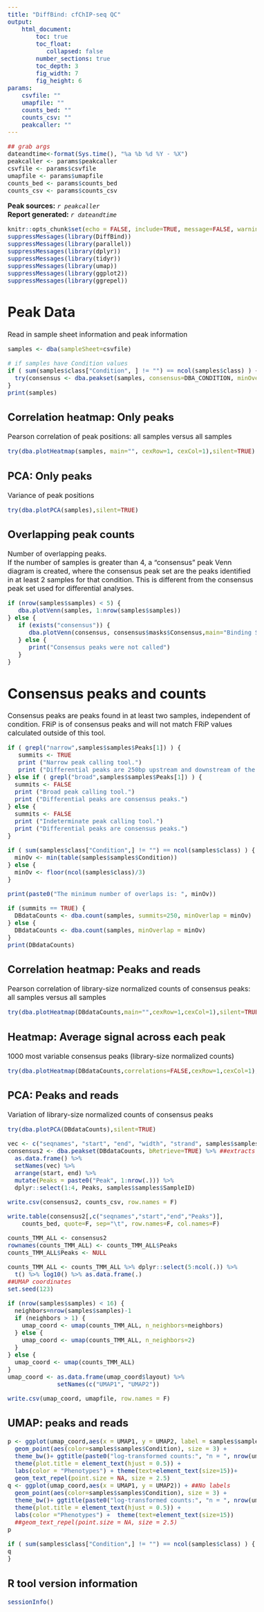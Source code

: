 ```yaml
---
title: "DiffBind: cfChIP-seq QC"
output: 
    html_document:
        toc: true
        toc_float:
           collapsed: false
        number_sections: true
        toc_depth: 3
        fig_width: 7
        fig_height: 6
params:
    csvfile: ""
    umapfile: ""
    counts_bed: ""
    counts_csv: ""
    peakcaller: ""
---
```


<style type="text/css">
  body{
  font-size: 12pt;
}
</style>

```r
## grab args
dateandtime<-format(Sys.time(), "%a %b %d %Y - %X")
peakcaller <- params$peakcaller
csvfile <- params$csvfile
umapfile <- params$umapfile
counts_bed <- params$counts_bed
counts_csv <- params$counts_csv
```

**Peak sources:**
    *`r peakcaller`*  
**Report generated:** 
    *`r dateandtime`*  

```r
knitr::opts_chunk$set(echo = FALSE, include=TRUE, message=FALSE, warning=FALSE, error=FALSE)
suppressMessages(library(DiffBind))
suppressMessages(library(parallel))
suppressMessages(library(dplyr))
suppressMessages(library(tidyr))
suppressMessages(library(umap))
suppressMessages(library(ggplot2))
suppressMessages(library(ggrepel))
```

# Peak Data
Read in sample sheet information and peak information
```r
samples <- dba(sampleSheet=csvfile)

# if samples have Condition values
if ( sum(samples$class["Condition", ] != "") == ncol(samples$class) ) {
  try(consensus <- dba.peakset(samples, consensus=DBA_CONDITION, minOverlap=min(table(samples$samples$Condition))), silent=TRUE) 
}
print(samples)
```

## Correlation heatmap: Only peaks
Pearson correlation of peak positions: all samples versus all samples  
```r
try(dba.plotHeatmap(samples, main="", cexRow=1, cexCol=1),silent=TRUE)
```

## PCA: Only peaks
Variance of peak positions  
```r
try(dba.plotPCA(samples),silent=TRUE)
```

## Overlapping peak counts
Number of overlapping peaks.  
If the number of samples is greater than 4, a "consensus" peak Venn diagram is created, where
the consensus peak set are the peaks identified in at least 2 samples for that condition. This is different
from the consensus peak set used for differential analyses.
```r
if (nrow(samples$samples) < 5) {
   dba.plotVenn(samples, 1:nrow(samples$samples)) 
} else {
   if (exists("consensus")) {
      dba.plotVenn(consensus, consensus$masks$Consensus,main="Binding Site Overlaps: 'consensus', comparing between groups")
   } else {
      print("Consensus peaks were not called")
   }
}
```

# Consensus peaks and counts
Consensus peaks are peaks found in at least two samples, independent of condition.
FRiP is of consensus peaks and will not match FRiP values calculated outside of this tool.
```r
if ( grepl("narrow",samples$samples$Peaks[1]) ) {
   summits <- TRUE
   print ("Narrow peak calling tool.")
   print ("Differential peaks are 250bp upstream and downstream of the summits.")
} else if ( grepl("broad",samples$samples$Peaks[1]) ) {
  summits <- FALSE
  print ("Broad peak calling tool.")
  print ("Differential peaks are consensus peaks.")
} else {
  summits <- FALSE
  print ("Indeterminate peak calling tool.")
  print ("Differential peaks are consensus peaks.")
}
```

```r

if ( sum(samples$class["Condition",] != "") == ncol(samples$class) ) {
  minOv <- min(table(samples$samples$Condition))
} else {
  minOv <- floor(ncol(samples$class)/3)
}

print(paste0("The minimum number of overlaps is: ", minOv))

if (summits == TRUE) {
  DBdataCounts <- dba.count(samples, summits=250, minOverlap = minOv)
} else {
  DBdataCounts <- dba.count(samples, minOverlap = minOv)
}
print(DBdataCounts)

```

## Correlation heatmap: Peaks and reads
Pearson correlation of library-size normalized counts of consensus peaks: all samples versus all samples
```r
try(dba.plotHeatmap(DBdataCounts,main="",cexRow=1,cexCol=1),silent=TRUE)
```

## Heatmap: Average signal across each peak
1000 most variable consensus peaks (library-size normalized counts)
```r
try(dba.plotHeatmap(DBdataCounts,correlations=FALSE,cexRow=1,cexCol=1),silent=TRUE)
```

## PCA: Peaks and reads
Variation of library-size normalized counts of consensus peaks
```r
try(dba.plotPCA(DBdataCounts),silent=TRUE)
```

```r
vec <- c("seqnames", "start", "end", "width", "strand", samples$samples$SampleID)
consensus2 <- dba.peakset(DBdataCounts, bRetrieve=TRUE) %>% ##extracts TMM-normalized  counts
  as.data.frame() %>% 
  setNames(vec) %>% 
  arrange(start, end) %>% 
  mutate(Peaks = paste0("Peak", 1:nrow(.))) %>% 
  dplyr::select(1:4, Peaks, samples$samples$SampleID)

write.csv(consensus2, counts_csv, row.names = F)

write.table(consensus2[,c("seqnames","start","end","Peaks")],
    counts_bed, quote=F, sep="\t", row.names=F, col.names=F)

counts_TMM_ALL <- consensus2
rownames(counts_TMM_ALL) <- counts_TMM_ALL$Peaks
counts_TMM_ALL$Peaks <- NULL

counts_TMM_ALL <- counts_TMM_ALL %>% dplyr::select(5:ncol(.)) %>%
  t() %>% log10() %>% as.data.frame(.)
##UMAP coordinates
set.seed(123)

if (nrow(samples$samples) < 16) {
  neighbors=nrow(samples$samples)-1
  if (neighbors > 1) {
    umap_coord <- umap(counts_TMM_ALL, n_neighbors=neighbors)
  } else {
    umap_coord <- umap(counts_TMM_ALL, n_neighbors=2)
  }
} else {
  umap_coord <- umap(counts_TMM_ALL)
}
umap_coord <- as.data.frame(umap_coord$layout) %>% 
              setNames(c("UMAP1", "UMAP2"))

write.csv(umap_coord, umapfile, row.names = F)
```

## UMAP: peaks and reads 
```r
p <- ggplot(umap_coord,aes(x = UMAP1, y = UMAP2, label = samples$samples$SampleID))+ ##With labels
  geom_point(aes(color=samples$samples$Condition), size = 3) +
  theme_bw()+ ggtitle(paste0("log-transformed counts:", "n = ", nrow(umap_coord))) +
  theme(plot.title = element_text(hjust = 0.5)) +
  labs(color = "Phenotypes") + theme(text=element_text(size=15))+
  geom_text_repel(point.size = NA, size = 2.5)
q <- ggplot(umap_coord,aes(x = UMAP1, y = UMAP2)) + ##No labels
  geom_point(aes(color=samples$samples$Condition), size = 3) +
  theme_bw()+ ggtitle(paste0("log-transformed counts:", "n = ", nrow(umap_coord))) +
  theme(plot.title = element_text(hjust = 0.5)) +
  labs(color ="Phenotypes") +  theme(text=element_text(size=15))
  ##geom_text_repel(point.size = NA, size = 2.5)
p

if ( sum(samples$class["Condition",] != "") == ncol(samples$class) ) {
q
}
```

## R tool version information
```r
sessionInfo()
```

<div class="tocify-extend-page" data-unique="tocify-extend-page" style="height: 0;"></div>
